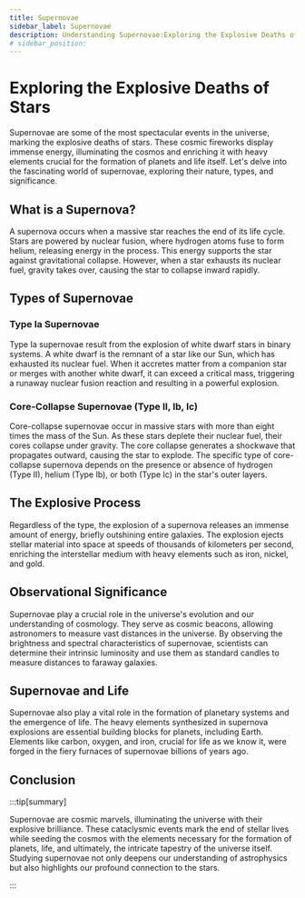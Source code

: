 ```yaml
---
title: Supernovae
sidebar_label: Supernovae
description: Understanding Supernovae:Exploring the Explosive Deaths of Stars
# sidebar_position: 
---
```


# Exploring the Explosive Deaths of Stars

Supernovae are some of the most spectacular events in the universe, marking the explosive deaths of stars. These cosmic fireworks display immense energy, illuminating the cosmos and enriching it with heavy elements crucial for the formation of planets and life itself. Let's delve into the fascinating world of supernovae, exploring their nature, types, and significance.

## What is a Supernova?

A supernova occurs when a massive star reaches the end of its life cycle. Stars are powered by nuclear fusion, where hydrogen atoms fuse to form helium, releasing energy in the process. This energy supports the star against gravitational collapse. However, when a star exhausts its nuclear fuel, gravity takes over, causing the star to collapse inward rapidly.

## Types of Supernovae

### Type Ia Supernovae

Type Ia supernovae result from the explosion of white dwarf stars in binary systems. A white dwarf is the remnant of a star like our Sun, which has exhausted its nuclear fuel. When it accretes matter from a companion star or merges with another white dwarf, it can exceed a critical mass, triggering a runaway nuclear fusion reaction and resulting in a powerful explosion.

### Core-Collapse Supernovae (Type II, Ib, Ic)

Core-collapse supernovae occur in massive stars with more than eight times the mass of the Sun. As these stars deplete their nuclear fuel, their cores collapse under gravity. The core collapse generates a shockwave that propagates outward, causing the star to explode. The specific type of core-collapse supernova depends on the presence or absence of hydrogen (Type II), helium (Type Ib), or both (Type Ic) in the star's outer layers.

## The Explosive Process

Regardless of the type, the explosion of a supernova releases an immense amount of energy, briefly outshining entire galaxies. The explosion ejects stellar material into space at speeds of thousands of kilometers per second, enriching the interstellar medium with heavy elements such as iron, nickel, and gold.

## Observational Significance

Supernovae play a crucial role in the universe's evolution and our understanding of cosmology. They serve as cosmic beacons, allowing astronomers to measure vast distances in the universe. By observing the brightness and spectral characteristics of supernovae, scientists can determine their intrinsic luminosity and use them as standard candles to measure distances to faraway galaxies.

## Supernovae and Life

Supernovae also play a vital role in the formation of planetary systems and the emergence of life. The heavy elements synthesized in supernova explosions are essential building blocks for planets, including Earth. Elements like carbon, oxygen, and iron, crucial for life as we know it, were forged in the fiery furnaces of supernovae billions of years ago.


## Conclusion

:::tip[summary]

Supernovae are cosmic marvels, illuminating the universe with their explosive brilliance. These cataclysmic events mark the end of stellar lives while seeding the cosmos with the elements necessary for the formation of planets, life, and ultimately, the intricate tapestry of the universe itself. Studying supernovae not only deepens our understanding of astrophysics but also highlights our profound connection to the stars.

:::